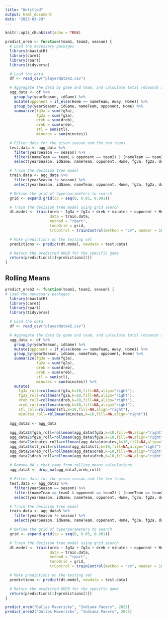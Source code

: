 ```yaml
---
title: "Untitled"
output: html_document
date: "2023-03-29"
---
```


```r
knitr::opts_chunk$set(echo = TRUE)
```

```r
predict_oreb <- function(team1, team2, season) {
  # Load the necessary packages
  library(nbastatR)
  library(caret)
  library(rpart)
  library(tidyverse)

  # Load the data
  df <- read_csv("playerdata42.csv")

  # Aggregate the data by game and team, and calculate total rebounds and other stats
  agg_data <- df %>%
    group_by(yearSeason, idGame) %>%
    mutate(opponent = if_else(Home == nameTeam, Away, Home)) %>%
    group_by(yearSeason, idGame, nameTeam, opponent, Home) %>%
    summarize(fg3a = sum(fg3a),
              fg2a = sum(fg2a),
              dreb = sum(dreb),
              oreb = sum(oreb),
              stl = sum(stl),
              minutes = sum(minutes))

  # Filter data for the given season and the two teams
  test.data <- agg_data %>%
    filter(yearSeason == season) %>%
    filter((nameTeam == team1 & opponent == team2) | (nameTeam == team2 & opponent == team1)) %>%
    select(yearSeason, idGame, nameTeam, opponent, Home, fg3a, fg2a, dreb, oreb, minutes, stl)

  # Train the decision tree model
  train.data <- agg_data %>%
    filter(yearSeason != season) %>%
    select(yearSeason, idGame, nameTeam, opponent, Home, fg3a, fg2a, dreb, oreb, minutes, stl)

  # Define the grid of hyperparameters to search
  grid <- expand.grid(cp = seq(0, 0.05, 0.001))

  # Train the decision tree model using grid search
  dt.model <- train(oreb ~ fg3a + fg2a + dreb + minutes + opponent + Home, 
                    data = train.data, 
                    method = "rpart", 
                    tuneGrid = grid,
                    trControl = trainControl(method = "cv", number = 10))

  # Make predictions on the testing set
  predictions <- predict(dt.model, newdata = test.data)

  # Return the predicted OREB for the specific game
  return(predictions[1]+predictions[2])
}

```

## Rolling Means

```r
predict_oreb2 <- function(team1, team2, season) {
# Load the necessary packages
  library(nbastatR)
  library(caret)
  library(rpart)
  library(tidyverse)

  # Load the data
  df <- read_csv("playerdata42.csv")

  # Aggregate the data by game and team, and calculate total rebounds and other stats
  agg_data <- df %>%
    group_by(yearSeason, idGame) %>%
    mutate(opponent = if_else(Home == nameTeam, Away, Home)) %>%
    group_by(yearSeason, idGame, nameTeam, opponent, Home) %>%
    summarize(fg3a = sum(fg3a),
              fg2a = sum(fg2a),
              dreb = sum(dreb),
              oreb = sum(oreb),
              stl = sum(stl),
              minutes = sum(minutes)) %>%
    mutate(
      fg3a_roll=rollmean(fg3a,k=10,fill=NA,align="right"), 
      fg2a_roll=rollmean(fg2a,k=10,fill=NA,align="right"), 
      dreb_roll=rollmean(dreb,k=10,fill=NA,align="right"),
      oreb_roll=rollmean(oreb,k=10,fill=NA,align="right"),
      stl_roll=rollmean(stl,k=10,fill=NA,align="right"),
      minutes_roll=rollmean(minutes,k=10,fill=NA,align="right"))
  
  agg_data2 <- agg_data
  
  agg_data2$fg3a_roll=rollmean(agg_data$fg3a,k=10,fill=NA,align="right")
  agg_data2$fg2a_roll=rollmean(agg_data$fg2a,k=10,fill=NA,align="right")
  agg_data2$minutes_roll=rollmean(agg_data$minutes,k=10,fill=NA,align="right")
  agg_data2$stl_roll=rollmean(agg_data$stl,k=10,fill=NA,align="right")
  agg_data2$oreb_roll=rollmean(agg_data$oreb,k=10,fill=NA,align="right")
  agg_data2$dreb_roll=rollmean(agg_data$dreb,k=10,fill=NA,align="right")
  
  # Remove NA's that came from rolling means calculations
  agg_data3 <- drop_na(agg_data2,oreb_roll)

  # Filter data for the given season and the two teams
  test.data <- agg_data3 %>%
    filter(yearSeason == season) %>%
    filter((nameTeam == team1 & opponent == team2) | (nameTeam == team2 & opponent == team1)) %>%
    select(yearSeason, idGame, nameTeam, opponent, Home, fg3a, fg2a, dreb, oreb, minutes, stl, fg3a_roll, fg2a_roll, dreb_roll, oreb_roll, stl_roll, minutes_roll)

  # Train the decision tree model
  train.data <- agg_data3 %>%
    filter(yearSeason != season) %>%
    select(yearSeason, idGame, nameTeam, opponent, Home, fg3a, fg2a, dreb, oreb, minutes, stl, fg3a_roll, fg2a_roll, dreb_roll, oreb_roll, stl_roll, minutes_roll)

  # Define the grid of hyperparameters to search
  grid <- expand.grid(cp = seq(0, 0.05, 0.001))

  # Train the decision tree model using grid search
  dt.model <- train(oreb ~ fg3a + fg2a + dreb + minutes + opponent + Home + fg3a_roll + fg2a_roll + dreb_roll + oreb_roll + stl_roll + minutes_roll, 
                    data = train.data, 
                    method = "rpart", 
                    tuneGrid = grid,
                    trControl = trainControl(method = "cv", number = 10))

  # Make predictions on the testing set
  predictions <- predict(dt.model, newdata = test.data)

  # Return the predicted OREB for the specific game
  return(predictions[1]+predictions[2])
}
```

```r
predict_oreb("Dallas Mavericks", "Indiana Pacers", 2023)
predict_oreb2("Dallas Mavericks", "Indiana Pacers", 2023)
```

